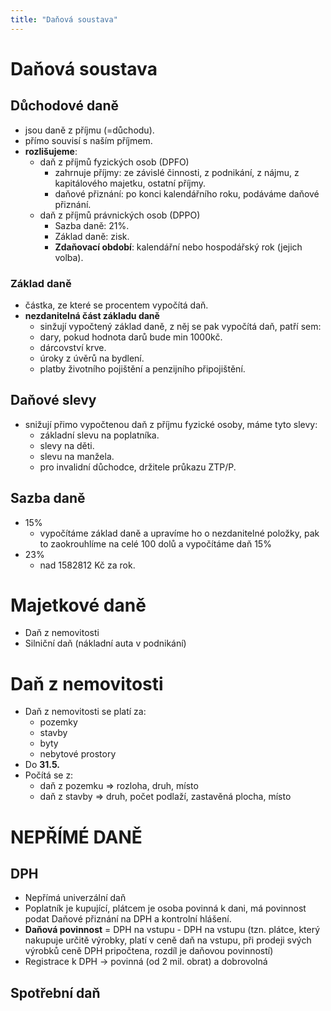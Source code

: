 ```yaml
---
title: "Daňová soustava"
---
```


# Daňová soustava
## Důchodové daně
- jsou daně z příjmu (=důchodu).
- přímo souvisí s naším příjmem.
- **rozlišujeme**: 
    - daň z příjmů fyzických osob (DPFO)
        - zahrnuje příjmy: ze závislé činnosti, z podnikání, z nájmu, z kapitálového majetku, ostatní příjmy.
        - daňové přiznání: po konci kalendářního roku, podáváme daňové přiznání.
    - daň z příjmů právnických osob (DPPO)
        - Sazba daně: 21%.
        - Základ daně: zisk.
        - **Zdaňovací období**: kalendářní nebo hospodářský rok (jejich volba).
### Základ daně
- částka, ze které se procentem vypočítá daň.
- **nezdanitelná část základu daně**
    - sinžují vypočtený základ daně, z něj se pak vypočítá daň, patří sem:
    - dary, pokud hodnota darů bude min 1000kč.
    - dárcovství krve.
    - úroky z úvěrů na bydlení.
    - platby životního pojištění a penzijního připojištění.

## Daňové slevy
- snižují přimo vypočtenou daň z příjmu fyzické osoby, máme tyto slevy:
    - základní slevu na poplatníka.
    - slevy na děti.
    - slevu na manžela.
    - pro invalidní důchodce, držitele průkazu ZTP/P.

## Sazba daně
- 15%
    - vypočítáme základ daně a upravíme ho o nezdanitelné položky, pak to zaokrouhlíme na celé 100 dolů a vypočítáme daň 15%
- 23%
    - nad 1582812 Kč za rok.

# Majetkové daně
- Daň z nemovitosti
- Silniční daň (nákladní auta v podnikání)

# Daň z nemovitosti
- Daň z nemovitosti se platí za:
    - pozemky
    - stavby
    - byty
    - nebytové prostory
- Do **31.5.**
- Počítá se z:
    - daň z pozemku => rozloha, druh, místo
    - daň z stavby => druh, počet podlaží, zastavěná plocha, místo

# NEPŘÍMÉ DANĚ 
## DPH
- Nepřímá univerzální daň
- Poplatník je kupující, plátcem je osoba povinná k dani, má povinnost podat Daňové přiznání na DPH a kontrolní hlášení.
- **Daňová povinnost** = DPH na vstupu - DPH na vstupu
(tzn. plátce, který nakupuje určitě výrobky, platí v ceně daň na vstupu, při prodeji svých výrobků ceně DPH pripočtena, rozdíl je daňovou povinností)
- Registrace k DPH -> povinná (od 2 mil. obrat) a dobrovolná
## Spotřební daň